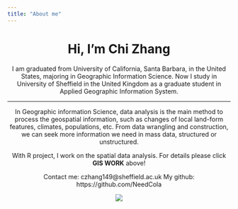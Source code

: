 ```yaml
---
title: "About me"
---
```



<center>
# Hi, I'm Chi Zhang
<center>

I am graduated from University of California, Santa Barbara, in the United States, majoring in Geographic Information Science. 
Now I study in University of Sheffield in the United Kingdom as a graduate student in Applied Geographic Information System.

---

 In Geographic information Science, data analysis is the main method to process the geospatial information, such as changes of local land-form features, climates, populations, etc. From data wrangling and construction, we can seek more information we need in mass data, structured or unstructured.

With R project, I work on the spatial data analysis. For details please click **GIS WORK** above!

 Contact me: czhang149@sheffield.ac.uk
 My github: https://github.com/NeedCola


![](img/NFAD8251.jpeg)




